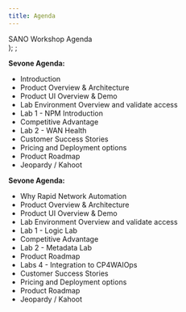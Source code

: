 ```yaml
---
title: Agenda
---
```

  <span>
    SANO Workshop Agenda <br />
  </span>
);
;

**Sevone Agenda:** 
* Introduction
* Product Overview & Architecture
* Product UI Overview & Demo 
* Lab Environment Overview and validate access
* Lab 1 - NPM Introduction
* Competitive Advantage
* Lab 2 - WAN Health 
* Customer Success Stories 
* Pricing and Deployment options
* Product Roadmap 
* Jeopardy / Kahoot


**Sevone Agenda:** 
* Why Rapid Network Automation
* Product Overview & Architecture
* Product UI Overview & Demo 
* Lab Environment Overview and validate access
* Lab 1 - Logic Lab
* Competitive Advantage
* Lab 2 - Metadata Lab
* Product Roadmap 
* Labs 4 - Integration to CP4WAIOps
* Customer Success Stories 
* Pricing and Deployment options
* Product Roadmap 
* Jeopardy / Kahoot







